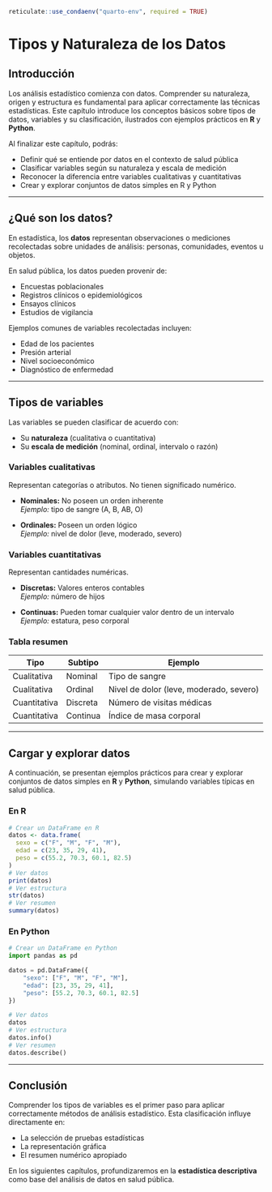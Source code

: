 
```r
reticulate::use_condaenv("quarto-env", required = TRUE)
```

# Tipos y Naturaleza de los Datos

## Introducción

Los análisis estadístico comienza con datos. Comprender su naturaleza, origen y estructura es fundamental para aplicar correctamente las técnicas estadísticas. Este capítulo introduce los conceptos básicos sobre tipos de datos, variables y su clasificación, ilustrados con ejemplos prácticos en **R** y **Python**.

Al finalizar este capítulo, podrás:

-   Definir qué se entiende por datos en el contexto de salud pública
-   Clasificar variables según su naturaleza y escala de medición
-   Reconocer la diferencia entre variables cualitativas y cuantitativas
-   Crear y explorar conjuntos de datos simples en R y Python

------------------------------------------------------------------------

## ¿Qué son los datos?

En estadística, los **datos** representan observaciones o mediciones recolectadas sobre unidades de análisis: personas, comunidades, eventos u objetos.

En salud pública, los datos pueden provenir de:

-   Encuestas poblacionales
-   Registros clínicos o epidemiológicos
-   Ensayos clínicos
-   Estudios de vigilancia

Ejemplos comunes de variables recolectadas incluyen:

-   Edad de los pacientes
-   Presión arterial
-   Nivel socioeconómico
-   Diagnóstico de enfermedad

------------------------------------------------------------------------

## Tipos de variables

Las variables se pueden clasificar de acuerdo con:

-   Su **naturaleza** (cualitativa o cuantitativa)
-   Su **escala de medición** (nominal, ordinal, intervalo o razón)

### Variables cualitativas

Representan categorías o atributos. No tienen significado numérico.

-   **Nominales:** No poseen un orden inherente\
    *Ejemplo:* tipo de sangre (A, B, AB, O)

-   **Ordinales:** Poseen un orden lógico\
    *Ejemplo:* nivel de dolor (leve, moderado, severo)

### Variables cuantitativas

Representan cantidades numéricas.

-   **Discretas:** Valores enteros contables\
    *Ejemplo:* número de hijos

-   **Continuas:** Pueden tomar cualquier valor dentro de un intervalo\
    *Ejemplo:* estatura, peso corporal

### Tabla resumen

| Tipo         | Subtipo  | Ejemplo                                 |
|--------------|----------|-----------------------------------------|
| Cualitativa  | Nominal  | Tipo de sangre                          |
| Cualitativa  | Ordinal  | Nivel de dolor (leve, moderado, severo) |
| Cuantitativa | Discreta | Número de visitas médicas               |
| Cuantitativa | Continua | Índice de masa corporal                 |

------------------------------------------------------------------------

## Cargar y explorar datos

A continuación, se presentan ejemplos prácticos para crear y explorar conjuntos de datos simples en **R** y **Python**, simulando variables típicas en salud pública.

### En R

```r

# Crear un DataFrame en R
datos <- data.frame(
  sexo = c("F", "M", "F", "M"),
  edad = c(23, 35, 29, 41),
  peso = c(55.2, 70.3, 60.1, 82.5)
)
# Ver datos
print(datos)
# Ver estructura
str(datos)
# Ver resumen
summary(datos)
```

### En Python

```python
# Crear un DataFrame en Python
import pandas as pd

datos = pd.DataFrame({
    "sexo": ["F", "M", "F", "M"],
    "edad": [23, 35, 29, 41],
    "peso": [55.2, 70.3, 60.1, 82.5]
})

# Ver datos
datos
# Ver estructura 
datos.info()
# Ver resumen
datos.describe()
```

------------------------------------------------------------------------

## Conclusión

Comprender los tipos de variables es el primer paso para aplicar correctamente métodos de análisis estadístico. Esta clasificación influye directamente en:

-   La selección de pruebas estadísticas
-   La representación gráfica
-   El resumen numérico apropiado

En los siguientes capítulos, profundizaremos en la **estadística descriptiva** como base del análisis de datos en salud pública.

